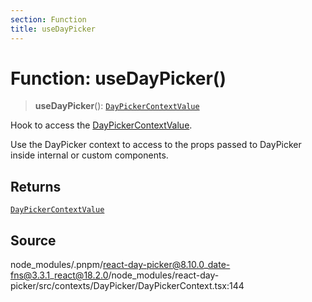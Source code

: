 ```yaml
---
section: Function
title: useDayPicker
---
```


# Function: useDayPicker()

> **useDayPicker**(): [`DayPickerContextValue`](/docs/api/main/interfaces/DayPickerContextValue.mdx)

Hook to access the [DayPickerContextValue](/docs/api/main/interfaces/DayPickerContextValue.mdx).

Use the DayPicker context to access to the props passed to DayPicker inside
internal or custom components.

## Returns

[`DayPickerContextValue`](/docs/api/main/interfaces/DayPickerContextValue.mdx)

## Source

node\_modules/.pnpm/react-day-picker@8.10.0\_date-fns@3.3.1\_react@18.2.0/node\_modules/react-day-picker/src/contexts/DayPicker/DayPickerContext.tsx:144
